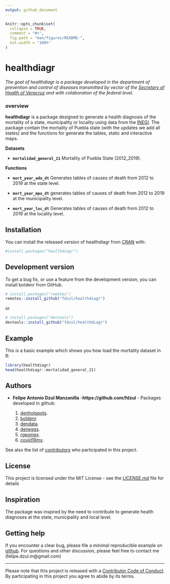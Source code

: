```yaml
---
output: github_document
---
```


<!-- README.md is generated from README.Rmd. Please edit that file -->

```r
knitr::opts_chunk$set(
  collapse = TRUE,
  comment = "#>",
  fig.path = "man/figures/README-",
  out.width = "100%"
)
```

# healthdiagr

<!-- badges: start -->
<!-- badges: end -->

*The goal of healthdiagr is a package developed in the department of prevention and control of diseases transmitted by vector of the [Secretary of Health of Veracruz](https://www.ssaver.gob.mx/) and with colaboration of the federal level.*

### **overview**

**healthdiagr** is a package designed to generate a health diagnosis of the mortality of a state, municipality or locality using data from the [INEGI](https://www.inegi.org.mx/programas/mortalidad/#Datos_abiertos). The package contain the mortality of Puebla state (with the updates we add all states) and the functions for generate the tables, static and interactive maps.


**Datasets**

  - **`mortalidad_general_21`** Mortality of Puebla State (2012_2019).

**Functions**

  - **`mort_year_edo_dt`** Generates tables of causes of death from 2012 to 2019 at the state level.
  
  - **`mort_year_mpo_dt`** generates tables of causes of death from 2012 to 2019 at the municipality level.
  
  - **`mort_year_loc_dt`** Generates tables of causes of death from 2012 to 2019 at the locality level.

## Installation

You can install the released version of healthdiagr from [CRAN](https://CRAN.R-project.org) with:

``` r
#install.packages("healthdiagr")
```

## Development version

To get a bug fix, or use a feature from the development version, you can install boldenr from GitHub.

``` r
# install.packages("remotes")
remotes::install_github("fdzul/healthdiagr")
```
or

``` r
# install.packages("devtools")
devtools::install_github("fdzul/healthdiagr")
```

## Example

This is a basic example which shows you how load the mortality dataset in R:

```r
library(healthdiagr)
head(healthdiagr::mortalidad_general_21)
```

## Authors

* **Felipe Antonio Dzul Manzanilla** -**https://github.com/fdzul** - Packages developed in github:

  1) [denhotspots](https://github.com/fdzul/denhotspots). 
  2) [boldenr](https://github.com/fdzul/boldenr). 
  3) [dendata](https://github.com/fdzul/dendata).
  4) [deneggs](https://github.com/fdzul/deneggs).
  5) [rgeomex](https://github.com/fdzul/rgeomex).
  6) [covid19mx](https://github.com/fdzul/covid19mx).


See also the list of [contributors](https://github.com/fdzul/deneggs/contributors) who participated in this project.

## License

This project is licensed under the MIT License - see the [LICENSE.md](LICENSE.md) file for details


## Inspiration

The package was inspired by the need to contribute to generate health diagnoses at the state, municipality and local level.

## Getting help

If you encounter a clear bug, please file a minimal reproducible example
on [github](https://github.com/fdzul/healthdiagr/issues). For questions
and other discussion, please feel free to contact me (felipe.dzul.m@gmail.com)

-----

Please note that this project is released with a [Contributor Code of
Conduct](https://dplyr.tidyverse.org/CODE_OF_CONDUCT). By participating
in this project you agree to abide by its terms.

